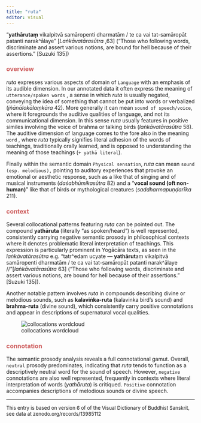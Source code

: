 ```yaml
---
title: "ruta"
editor: visual
---
```


::: column-margin
"**yathārutaṃ** vikalpitvā samāropenti dharmatām / te ca vai tat-samāropāt patanti narak\^ālaye" \[*Laṅkāvatārasūtra* ,63\] ("Those who following words, discriminate and assert various notions, are bound for hell because of their assertions." \[Suzuki 135\])
:::

### <font color='indianred'>overview</font> {#sec-overview}

*ruta* expresses various aspects of domain of `Language` with an emphasis of its audible dimension. In our annotated data it often express the meaning of `utterance/spoken words` , a sense in which *ruta* is usually negated, conveying the idea of something that cannot be put into words or verbalized (*jñānālokālaṃkāra* 42). More generally it can mean `sound of speech/voice`, where it foregrounds the auditive qualities of language, and not its communicational dimension. In this sense *ruta* usually features in positive similes involving the voice of brahma or talking birds (*laṅkāvatārasūtra* 58). The auditive dimension of language comes to the fore also in the meaning `word` , where *ruta* typically signifies literal adhesion of the words of teachings, traditionally orally learned, and is opposed to understanding the meaning of those teachings (`+ yathā literal`).

Finally within the semantic domain `Physical sensation`, *ruta* can mean `sound (esp. melodious),` pointing to auditory experiences that provoke an emotional or aesthetic response, such as a like that of singing and of musical instruments (*daśabhūmikasūtra* 82) and a "**vocal sound (oft non-human)**" like that of birds or mythological creatures (*saddharmapuṇḍarīka* 211).



### <font color='indianred'>context</font> {#sec-context}

Several collocational patterns featuring *ruta* can be pointed out. The compound **yathāruta** (literally "as spoken/heard") is well represented, consistently carrying negative semantic prosody in philosophical contexts where it denotes problematic literal interpretation of teachings. This expression is particularly prominent in Yogācāra texts, as seen in the *laṅkāvatārasūtra* e.g. "tatr\^edam ucyate — **yathārut**aṃ vikalpitvā samāropenti dharmatām / te ca vai tat-samāropāt patanti narak\^ālaye //"\[*laṅkāvatārasūtra* 63\] ("Those who following words, discriminate and assert various notions, are bound for hell because of their assertions." \[Suzuki 135\]).

Another notable pattern involves *ruta* in compounds describing divine or melodious sounds, such as **kalaviṅka-ruta** (kalavinka bird's sound) and **brahma-ruta** (divine sound), which consistently carry positive connotations and appear in descriptions of supernatural vocal qualities.

![collocations wordcloud](www/wordcloud_ruta.webp){#fig-collocationWC}

### <font color='indianred'>connotation</font> {#sec-connotation}

The semantic prosody analysis reveals a full connotational gamut. Overall, `neutral` prosody predominates, indicating that *ruta* tends to function as a descriptively neutral word for the sound of speech. However, `negative` connotations are also well represented, frequently in contexts where literal interpretation of words (*yathāruta*) is critiqued. `Positive` connotation accompanies descriptions of melodious sounds or divine speech.

------------------------------------------------------------------------

<font size='-1'>This entry is based on version 6 of of the Visual Dictionary of Buddhist Sanskrit, see data at zenodo.org/records/13985112</font>
